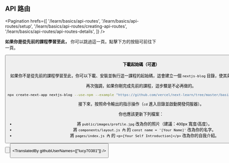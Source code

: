 
## API 路由

<Pagination
  hrefs={[
    '/learn/basics/api-routes',
    '/learn/basics/api-routes/setup',
    '/learn/basics/api-routes/creating-api-routes',
    '/learn/basics/api-routes/api-routes-details',
  ]}
/>

**如果你是從先前的課程學習至此，** 你可以跳過這一頁。點擊下方的按鈕可前往下一頁。

<Button
  content="前往下一頁 →"
  url="/learn/basics/api-routes/creating-api-routes"
  basicStyle="text-white bg-[#0070f3]"
  hoverStyle="hover:opacity-90"
/>

#### 下載起始碼（可選）

如果你不是從先前的課程學習至此，你可以下載、安裝並執行這一課程的起始碼，這會建立一個 `nextjs-blog` 目錄，使其與先前的課程結果相同。

再次強調，如果你剛完成先前的課程，這步驟是不必再做的。

```bash
npx create-next-app nextjs-blog --use-npm --example "https://github.com/vercel/next-learn/tree/master/basics/api-routes-starter"
```

接下來，按照命令輸出的指示操作（`cd` 進入目錄並啟動開發伺服器）。

你也應該更新下列檔案：

- 將 `public/images/profile.jpg` 改為你的照片（建議：400px 寬度/高度）。
- 將 `components/layout.js 內` 的 `const name = '[Your Name]'` 改為你的名字。
- 將 `pages/index.js 內` 的 `<p>[Your Self Introduction]</p>` 改為你的自我介紹。

<Button
  content="返回上一頁 ←"
  url="/learn/basics/api-routes"
  basicStyle="text-white bg-[#0070f3]"
  hoverStyle="hover:opacity-90"
/>

<Button
  content="前往下一頁 →"
  url="/learn/basics/api-routes/creating-api-routes"
  basicStyle="text-white bg-[#0070f3]"
  hoverStyle="hover:opacity-90"
/>

<TranslatedBy githubUserNames={["lucy70381"]} />

